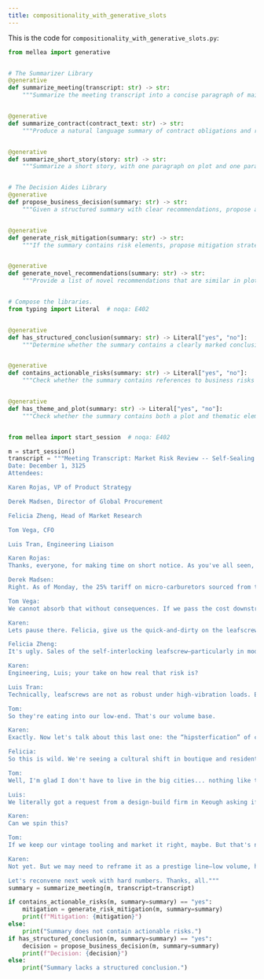 ```yaml
---
title: compositionality_with_generative_slots
---
```


This is the code for `compositionality_with_generative_slots.py`:
<CodeGroup>

```python Python
from mellea import generative


# The Summarizer Library
@generative
def summarize_meeting(transcript: str) -> str:
    """Summarize the meeting transcript into a concise paragraph of main points."""


@generative
def summarize_contract(contract_text: str) -> str:
    """Produce a natural language summary of contract obligations and risks."""


@generative
def summarize_short_story(story: str) -> str:
    """Summarize a short story, with one paragraph on plot and one paragraph on braod themes."""


# The Decision Aides Library
@generative
def propose_business_decision(summary: str) -> str:
    """Given a structured summary with clear recommendations, propose a business decision."""


@generative
def generate_risk_mitigation(summary: str) -> str:
    """If the summary contains risk elements, propose mitigation strategies."""


@generative
def generate_novel_recommendations(summary: str) -> str:
    """Provide a list of novel recommendations that are similar in plot or theme to the short story summary."""


# Compose the libraries.
from typing import Literal  # noqa: E402


@generative
def has_structured_conclusion(summary: str) -> Literal["yes", "no"]:
    """Determine whether the summary contains a clearly marked conclusion or recommendation."""


@generative
def contains_actionable_risks(summary: str) -> Literal["yes", "no"]:
    """Check whether the summary contains references to business risks or exposure."""


@generative
def has_theme_and_plot(summary: str) -> Literal["yes", "no"]:
    """Check whether the summary contains both a plot and thematic elements."""


from mellea import start_session  # noqa: E402

m = start_session()
transcript = """Meeting Transcript: Market Risk Review -- Self-Sealing Stembolts Division
Date: December 1, 3125
Attendees:

Karen Rojas, VP of Product Strategy

Derek Madsen, Director of Global Procurement

Felicia Zheng, Head of Market Research

Tom Vega, CFO

Luis Tran, Engineering Liaison

Karen Rojas:
Thanks, everyone, for making time on short notice. As you've all seen, we've got three converging market risks we need to address: tariffs on micro-carburetors, increased adoption of the self-interlocking leafscrew, and, believe it or not, the "hipsterfication" of the construction industry. I need all on deck and let's not waste time. Derek, start.

Derek Madsen:
Right. As of Monday, the 25% tariff on micro-carburetors sourced from the Pan-Alpha Centauri confederacy is active. We tried to pre-purchase a three-month buffer, but after that, our unit cost rises by $1.72. That's a 9% increase in the BOM cost of our core model 440 stembolt. Unless we find alternative suppliers or pass on the cost, we're eating into our already narrow margin.

Tom Vega:
We cannot absorb that without consequences. If we pass the cost downstream, we risk losing key mid-tier OEM clients. And with the market already sniffing around leafscrew alternatives, this makes us more vulnerable.

Karen:
Lets pause there. Felicia, give us the quick-and-dirty on the leafscrew.

Felicia Zheng:
It's ugly. Sales of the self-interlocking leafscrew—particularly in modular and prefab construction—are up 38% year-over-year. It's not quite a full substitute for our self-sealing stembolts, but they are close enough in function that some contractors are making the switch. Their appeal? No micro-carburetors, lower unit complexity, and easier training for install crews. We estimate we've lost about 12% of our industrial segment to the switch in the last two quarters.

Karen:
Engineering, Luis; your take on how real that risk is?

Luis Tran:
Technically, leafscrews are not as robust under high-vibration loads. But here's the thing: most of the modular prefab sites don not need that level of tolerance. If the design spec calls for durability over 10 years, we win. But for projects looking to move fast and hit 5-year lifespans? The leafscrew wins on simplicity and cost.

Tom:
So they're eating into our low-end. That's our volume base.

Karen:
Exactly. Now let's talk about this last one: the “hipsterfication” of construction. Felicia?

Felicia:
So this is wild. We're seeing a cultural shift in boutique and residential construction—especially in markets like Beckley, West Sullivan, parts of Osborne County, where clients are requesting "authentic" manual fasteners. They want hand-sealed bolts, visible threads, even mismatched patinas. It's an aesthetic thing. Function is almost secondary. Our old manual-seal line from the 3180s? People are hunting them down on auction sites.

Tom:
Well, I'm glad I don't have to live in the big cities... nothing like this would ever happen in downt-to-earth places Brooklyn, Portland, or Austin.

Luis:
We literally got a request from a design-build firm in Keough asking if we had any bolts “pre-distressed.”

Karen:
Can we spin this?

Tom:
If we keep our vintage tooling and market it right, maybe. But that's niche. It won't offset losses in industrial and prefab.

Karen:
Not yet. But we may need to reframe it as a prestige line—low volume, high margin. Okay, action items. Derek, map alternative micro-carburetor sources. Felicia, get me a forecast on leafscrew erosion by sector. Luis, feasibility of reviving manual seal production. Tom, let's scenario-plan cost pass-through vs. feature-based differentiation.

Let's reconvene next week with hard numbers. Thanks, all."""
summary = summarize_meeting(m, transcript=transcript)

if contains_actionable_risks(m, summary=summary) == "yes":
    mitigation = generate_risk_mitigation(m, summary=summary)
    print(f"Mitigation: {mitigation}")
else:
    print("Summary does not contain actionable risks.")
if has_structured_conclusion(m, summary=summary) == "yes":
    decision = propose_business_decision(m, summary=summary)
    print(f"Decision: {decision}")
else:
    print("Summary lacks a structured conclusion.")

```
</CodeGroup>
